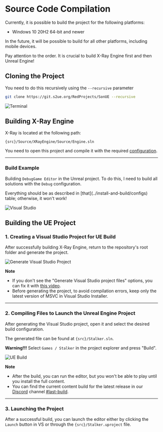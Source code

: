 
# Source Code Compilation
Currently, it is possible to build the project for the following platforms:
- Windows 10 20H2 64-bit and newer

In the future, it will be possible to build for all other platforms, including mobile devices.

<Callout type="info" emoji="ℹ️">
  Pay attention to the order. It is crucial to build X-Ray Engine first and then Unreal Engine!
</Callout>

## Cloning the Project
You need to do this recursively using the `--recursive` parameter

```bash
git clone https://git.s2ue.org/RedProjects/SonUE --recursive
```

![Terminal](./build.ru/img/git-clone.png)

## Building X-Ray Engine
X-Ray is located at the following path:

```path
{src}/Source/XRayEngine/Source/Engine.sln
```

You need to open this project and compile it with the required [configuration](../install-and-build/configs).

---

### Build Example
Building `DebugGame Editor` in the Unreal project. To do this, I need to build all solutions with the `Debug` configuration.

<Callout type="warning" emoji="⚠️">
  Everything should be as described in [that](../install-and-build/configs) table; otherwise, it won't work!
</Callout>

![Visual Studio](./build.ru/img/xray-build.png)

## Building the UE Project

### 1. Creating a Visual Studio Project for UE Build
After successfully building X-Ray Engine, return to the repository's root folder and generate the project.

![Generate Visual Studio Project](./build.ru/img/generate-vs-project.png)

**Note**
* If you don't see the "Generate Visual Studio project files" options, you can fix it with [this video](https://www.youtube.com/watch?v=MZu5EB2UfiA).
* Before generating the project, to avoid compilation errors, keep only the latest version of MSVC in Visual Studio Installer.

---

### 2. Compiling Files to Launch the Unreal Engine Project
After generating the Visual Studio project, open it and select the desired build configuration.

The generated file can be found at `{src}/Stalker.sln`.

**Warning!!!** Select `Games / Stalker` in the project explorer and press "Build".

![UE Build](./build.ru/img/ue-build.png)

**Note**
* After the build, you can run the editor, but you won't be able to play until you install the full content.
* You can find the current content build for the latest release in our [Discord](https://discord.gg/red-projects-530968529311367178) channel [#last-build](https://discord.com/channels/530968529311367178/1085389969675268196).

---

### 3. Launching the Project
After a successful build, you can launch the editor either by clicking the `Launch` button in VS or through the `{src}/Stalker.uproject` file.
